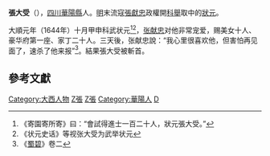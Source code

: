 {{Otheruses|張大受|subject=明末大西進士張大受|other=其他時代的張大受}}

'''張大受'''（{{bd|？||1644年|catIdx=Z張}}），[[四川|四川]][[华阳县_(乾元)|華陽縣]]人。[[明|明]]末流寇[[張獻忠|張獻忠]]政權開[[科舉|科舉]]取中的[[狀元|狀元]]。

大順元年（1644年）十月甲申科武状元<ref>《寄園寄所寄》曰：“會試得進士一百二十人，狀元張大受。”</ref><ref>《状元史话》等视张大受为武举状元</ref>，[[张献忠|张献忠]]对他非常宠爱，赐美女十人、豪华府第一座、家丁二十人。三天後，张献忠說：“我心里很喜欢他，但害怕再见面了，速杀了他来报”<ref>《[[蜀碧|蜀碧]]》卷二</ref>。結果張大受被斬首。

==參考文獻==
<div class="references-small">
<references></references>
</div>

{{明朝人小作品}}
[[Category:大西人物|Category:大西人物]]
[[Category:中國狀元|Z張]]
[[Category:被處決的中國人|Z張]]
[[Category:華陽人|Category:華陽人]]
[[Category:張姓|D]]